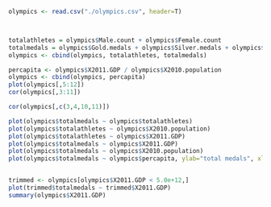 
```r
olympics <- read.csv("./olympics.csv", header=T)



totalathletes = olympics$Male.count + olympics$Female.count
totalmedals = olympics$Gold.medals + olympics$Silver.medals + olympics$Bronze.medals
olympics <- cbind(olympics, totalathletes, totalmedals)

percapita <- olympics$X2011.GDP / olympics$X2010.population
olympics <- cbind(olympics, percapita)
plot(olympics[,5:12])
cor(olympics[,3:11])

cor(olympics[,c(3,4,10,11)])

plot(olympics$totalmedals ~ olympics$totalathletes)
plot(olympics$totalathletes ~ olympics$X2010.population)
plot(olympics$totalathletes ~ olympics$X2011.GDP)
plot(olympics$totalmedals ~ olympics$X2011.GDP)
plot(olympics$totalmedals ~ olympics$X2010.population)
plot(olympics$totalmedals ~ olympics$percapita, ylab="total medals", xlab="per capita GDP")


trimmed <- olympics[olympics$X2011.GDP < 5.0e+12,]
plot(trimmed$totalmedals ~ trimmed$X2011.GDP)
summary(olympics$X2011.GDP)
```
